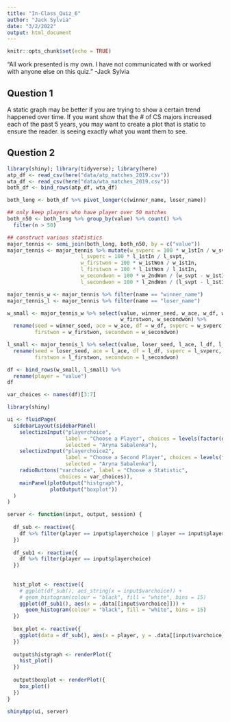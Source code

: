 ```yaml
---
title: "In-Class_Quiz_6"
author: "Jack Sylvia"
date: "3/2/2022"
output: html_document
---
```


```r
knitr::opts_chunk$set(echo = TRUE)
```

“All work presented is my own. I have not communicated with or worked with anyone else on this quiz.” -Jack Sylvia

## Question 1

A static graph may be better if you are trying to show a certain trend happened over time. If you want show that the # of CS majors increased each of the past 5 years, you may want to create a plot that is static to ensure the reader. is seeing exactly what you want them to see.

## Question 2

```r
library(shiny); library(tidyverse); library(here)
atp_df <- read_csv(here("data/atp_matches_2019.csv"))
wta_df <- read_csv(here("data/wta_matches_2019.csv"))
both_df <- bind_rows(atp_df, wta_df)

both_long <- both_df %>% pivot_longer(c(winner_name, loser_name))

## only keep players who have player over 50 matches
both_n50 <- both_long %>% group_by(value) %>% count() %>%
  filter(n > 50)

## construct various statistics
major_tennis <- semi_join(both_long, both_n50, by = c("value"))
major_tennis <- major_tennis %>% mutate(w_svperc = 100 * w_1stIn / w_svpt,
                        l_svperc = 100 * l_1stIn / l_svpt,
                        w_firstwon = 100 * w_1stWon / w_1stIn,
                        l_firstwon = 100 * l_1stWon / l_1stIn,
                        w_secondwon = 100 * w_2ndWon / (w_svpt - w_1stIn),
                        l_secondwon = 100 * l_2ndWon / (l_svpt - l_1stIn))

major_tennis_w <- major_tennis %>% filter(name == "winner_name")
major_tennis_l <- major_tennis %>% filter(name == "loser_name")

w_small <- major_tennis_w %>% select(value, winner_seed, w_ace, w_df, w_svperc,
                                     w_firstwon, w_secondwon) %>%
  rename(seed = winner_seed, ace = w_ace, df = w_df, svperc = w_svperc,
         firstwon = w_firstwon, secondwon = w_secondwon)

l_small <- major_tennis_l %>% select(value, loser_seed, l_ace, l_df, l_svperc, l_firstwon, l_secondwon)  %>%
  rename(seed = loser_seed, ace = l_ace, df = l_df, svperc = l_svperc,
         firstwon = l_firstwon, secondwon = l_secondwon)

df <- bind_rows(w_small, l_small) %>%
  rename(player = "value")
df

var_choices <- names(df)[3:7]

library(shiny)

ui <- fluidPage(
  sidebarLayout(sidebarPanel(
    selectizeInput("playerchoice",
                   label = "Choose a Player", choices = levels(factor(df$player)),
                   selected = "Aryna Sabalenka"),
    selectizeInput("playerchoice2",
                   label = "Choose a Second Player", choices = levels(factor(df$player)),
                   selected = "Aryna Sabalenka"),
    radioButtons("varchoice", label = "Choose a Statistic",
                 choices = var_choices)),
    mainPanel(plotOutput("histgraph"),
              plotOutput("boxplot"))
  )
)

server <- function(input, output, session) {
  
  df_sub <- reactive({
    df %>% filter(player == input$playerchoice | player == input$playerchoice2)
  })
  
  df_sub1 <- reactive({
    df %>% filter(player == input$playerchoice)
  })
  
  
  hist_plot <- reactive({
    # ggplot(df_sub(), aes_string(x = input$varchoice)) +
    # geom_histogram(colour = "black", fill = "white", bins = 15)
    ggplot(df_sub1(), aes(x = .data[[input$varchoice]])) +
      geom_histogram(colour = "black", fill = "white", bins = 15)
  })
  
  box_plot <- reactive({
    ggplot(data = df_sub(), aes(x = player, y = .data[[input$varchoice]])) + geom_boxplot()
  })
  
  output$histgraph <- renderPlot({
    hist_plot()
  })
  
  output$boxplot <- renderPlot({
    box_plot()
  })
}

shinyApp(ui, server)
```
